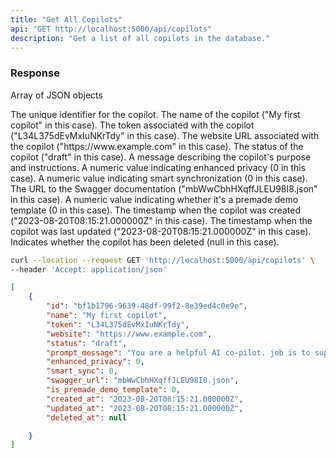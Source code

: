 ```yaml
---
title: "Get All Copilots"
api: "GET http://localhost:5000/api/copilots"
description: "Get a list of all copilots in the database."
---
```


### Response

Array of JSON objects

<ResponseField name="id" type="string">
  The unique identifier for the copilot.
</ResponseField>

<ResponseField name="name" type="string">
  The name of the copilot ("My first copilot" in this case).
</ResponseField>

<ResponseField name="token" type="string">
  The token associated with the copilot ("L34L375dEvMxIuNKrTdy" in this case).
</ResponseField>

<ResponseField name="website" type="string">
  The website URL associated with the copilot ("https://www.example.com" in this case).
</ResponseField>

<ResponseField name="status" type="string">
  The status of the copilot ("draft" in this case).
</ResponseField>

<ResponseField name="prompt_message" type="string">
  A message describing the copilot's purpose and instructions.
</ResponseField>

<ResponseField name="enhanced_privacy" type="number">
  A numeric value indicating enhanced privacy (0 in this case).
</ResponseField>

<ResponseField name="smart_sync" type="number">
  A numeric value indicating smart synchronization (0 in this case).
</ResponseField>

<ResponseField name="swagger_url" type="string">
  The URL to the Swagger documentation ("mbWwCbhHXqffJLEU98I8.json" in this case).
</ResponseField>

<ResponseField name="is_premade_demo_template" type="number">
  A numeric value indicating whether it's a premade demo template (0 in this case).
</ResponseField>

<ResponseField name="created_at" type="string">
  The timestamp when the copilot was created ("2023-08-20T08:15:21.000000Z" in this case).
</ResponseField>

<ResponseField name="updated_at" type="string">
  The timestamp when the copilot was last updated ("2023-08-20T08:15:21.000000Z" in this case).
</ResponseField>

<ResponseField name="deleted_at" type="null">
  Indicates whether the copilot has been deleted (null in this case).
</ResponseField>


<RequestExample>

```bash Example Request
curl --location --request GET 'http://localhost:5000/api/copilots' \
--header 'Accept: application/json'
```

</RequestExample>

<ResponseExample>

```json Response
[
    {
        "id": "bf1b1796-9639-48df-99f2-8e39ed4c0e9e",
        "name": "My first copilot",
        "token": "L34L375dEvMxIuNKrTdy",
        "website": "https://www.example.com",
        "status": "draft",
        "prompt_message": "You are a helpful AI co-pilot. job is to support and help the user\nsometimes you might need to call some API endpoints to get the data you need to answer the user's question.\nyou will be given a context and a question, you need to answer the question based on the context.",
        "enhanced_privacy": 0,
        "smart_sync": 0,
        "swagger_url": "mbWwCbhHXqffJLEU98I8.json",
        "is_premade_demo_template": 0,
        "created_at": "2023-08-20T08:15:21.000000Z",
        "updated_at": "2023-08-20T08:15:21.000000Z",
        "deleted_at": null

    }
]
```

</ResponseExample>
